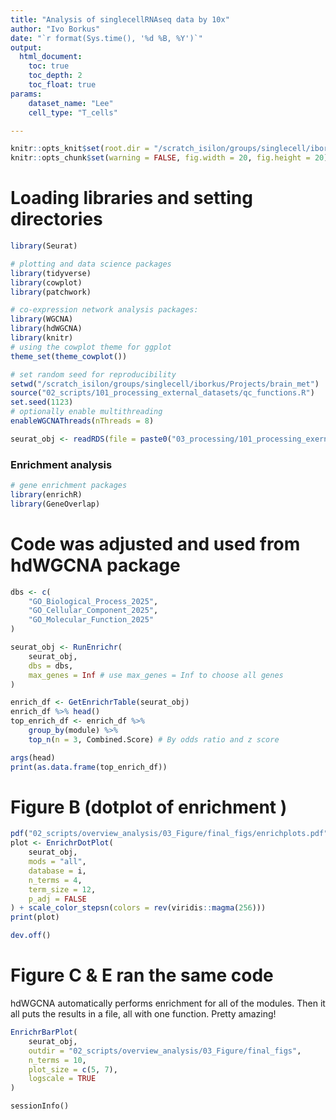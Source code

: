 ```yaml
---
title: "Analysis of singlecellRNAseq data by 10x"
author: "Ivo Borkus"
date: "`r format(Sys.time(), '%d %B, %Y')`"
output:  
  html_document:
    toc: true
    toc_depth: 2
    toc_float: true
params:
    dataset_name: "Lee"
    cell_type: "T_cells"

---
```

```r
knitr::opts_knit$set(root.dir = "/scratch_isilon/groups/singlecell/iborkus/Projects/brain_met") # nolint
knitr::opts_chunk$set(warning = FALSE, fig.width = 20, fig.height = 20)
```


# Loading libraries and setting directories
```R
library(Seurat)

# plotting and data science packages
library(tidyverse)
library(cowplot)
library(patchwork)

# co-expression network analysis packages:
library(WGCNA)
library(hdWGCNA)
library(knitr)
# using the cowplot theme for ggplot
theme_set(theme_cowplot())

# set random seed for reproducibility
setwd("/scratch_isilon/groups/singlecell/iborkus/Projects/brain_met")
source("02_scripts/101_processing_external_datasets/qc_functions.R")
set.seed(1123)
# optionally enable multithreading
enableWGCNAThreads(nThreads = 8)
```


```R
seurat_obj <- readRDS(file = paste0("03_processing/101_processing_exernal/data/optimising_hdWGCNA/Inhous_hvf_5000_nnp_25_max_shared_10_seurat_processed_final.rds"))
```

### Enrichment analysis
```R
# gene enrichment packages
library(enrichR)
library(GeneOverlap)
```

# Code was adjusted and used from hdWGCNA package

```R
dbs <- c(
    "GO_Biological_Process_2025",
    "GO_Cellular_Component_2025",
    "GO_Molecular_Function_2025"
)
```



```R
seurat_obj <- RunEnrichr(
    seurat_obj,
    dbs = dbs,
    max_genes = Inf # use max_genes = Inf to choose all genes
)
```

```R
enrich_df <- GetEnrichrTable(seurat_obj)
enrich_df %>% head()
top_enrich_df <- enrich_df %>%
    group_by(module) %>%
    top_n(n = 3, Combined.Score) # By odds ratio and z score

args(head)
print(as.data.frame(top_enrich_df))
```



# Figure B (dotplot of enrichment )
```R
pdf("02_scripts/overview_analysis/03_Figure/final_figs/enrichplots.pdf", width = 12, height = 15)
plot <- EnrichrDotPlot(
    seurat_obj,
    mods = "all",
    database = i,
    n_terms = 4,
    term_size = 12,
    p_adj = FALSE
) + scale_color_stepsn(colors = rev(viridis::magma(256)))
print(plot)

dev.off()
```

# Figure C & E ran the same code

hdWGCNA automatically performs enrichment for all of the  modules.
Then it all puts the results in a file, all with one function. Pretty amazing!
```R
EnrichrBarPlot(
    seurat_obj,
    outdir = "02_scripts/overview_analysis/03_Figure/final_figs",
    n_terms = 10,
    plot_size = c(5, 7),
    logscale = TRUE
)
```


```session

sessionInfo()

```